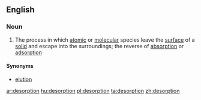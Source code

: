 ==English==

===Noun===
{{wikipedia}}
{{en-noun|-}}

# The process in which [[atomic]] or [[molecular]] species leave the [[surface]] of a [[solid]] and escape into the surroundings; the reverse of [[absorption]] or [[adsorption]]

====Synonyms====
* [[elution]]

[[ar:desorption]]
[[hu:desorption]]
[[pl:desorption]]
[[ta:desorption]]
[[zh:desorption]]